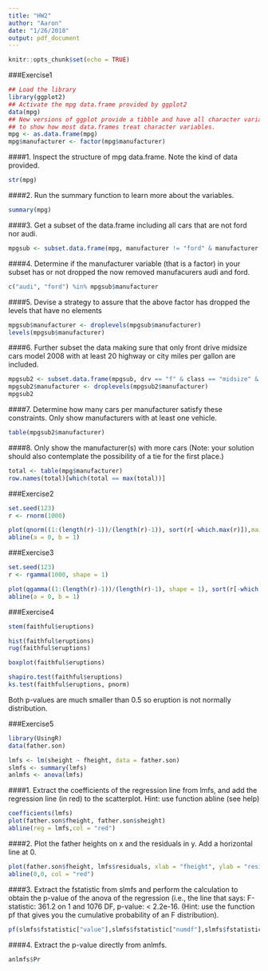 ```yaml
---
title: "HW2"
author: "Aaron"
date: "1/26/2018"
output: pdf_document
---
```


```r
knitr::opts_chunk$set(echo = TRUE)
```

###Exercise1
```r
## Load the library
library(ggplot2)
## Activate the mpg data.frame provided by ggplot2
data(mpg)
## New versions of ggplot provide a tibble and have all character variables, while ## older were data frames and had factors. Transform manufacturer to factor
## to show how most data.frames treat character variables.
mpg <- as.data.frame(mpg)
mpg$manufacturer <- factor(mpg$manufacturer)
```

####1. Inspect the structure of mpg data.frame. Note the kind of data provided.
```r
str(mpg)
```

####2. Run the summary function to learn more about the variables.
```r
summary(mpg)
```
####3. Get a subset of the data.frame including all cars that are not ford nor audi.
```r
mpgsub <- subset.data.frame(mpg, manufacturer != "ford" & manufacturer != "audi")
```

####4. Determine if the manufacturer variable (that is a factor) in your subset has or not dropped the now removed manufacurers audi and ford.
```r
c("audi", "ford") %in% mpgsub$manufacturer
```

####5. Devise a strategy to assure that the above factor has dropped the levels that have no elements
```r
mpgsub$manufacturer <- droplevels(mpgsub$manufacturer)
levels(mpgsub$manufacturer)
```

####6. Further subset the data making sure that only front drive midsize cars model 2008 with at least 20 highway or city miles per gallon are included.
```r
mpgsub2 <- subset.data.frame(mpgsub, drv == "f" & class == "midsize" & year == 2008 & (hwy >= 20 | cty >= 20))
mpgsub2$manufacturer <- droplevels(mpgsub2$manufacturer)
mpgsub2
```

####7. Determine how many cars per manufacturer satisfy these constraints. Only show manufacturers with at least one vehicle.
```r
table(mpgsub2$manufacturer)
```

####8. Only show the manufacturer(s) with more cars (Note: your solution should also contemplate the possibility of a tie for the first place.)
```r
total <- table(mpg$manufacturer)
row.names(total)[which(total == max(total))]
```

###Exercise2
```r
set.seed(123)
r <- rnorm(1000)

plot(qnorm((1:(length(r)-1))/(length(r)-1)), sort(r[-which.max(r)]),main = "Q-Q Plot", xlab = "Normal Theoretical Quantile", ylab = "Sorted Data")
abline(a = 0, b = 1)
```

###Exercise3
```r
set.seed(123)
r <- rgamma(1000, shape = 1)

plot(qgamma((1:(length(r)-1))/(length(r)-1), shape = 1), sort(r[-which.max(r)]),main = "Q-Q Plot", xlab = "Normal Theoretical Quantile", ylab = "Sorted Data")
abline(a = 0, b = 1)
```

###Exercise4
```r
stem(faithful$eruptions)

hist(faithful$eruptions)
rug(faithful$eruptions)

boxplot(faithful$eruptions)

shapiro.test(faithful$eruptions)
ks.test(faithful$eruptions, pnorm)
```
Both p-values are much smaller than 0.5 so eruption is not normally distribution.

###Exercise5

```r
library(UsingR)
data(father.son)

lmfs <- lm(sheight ~ fheight, data = father.son)
slmfs <- summary(lmfs)
anlmfs <- anova(lmfs)
```

####1. Extract the coefficients of the regression line from lmfs, and add the regression line (in red) to the scatterplot. Hint: use function abline (see help)
```r
coefficients(lmfs)
plot(father.son$fheight, father.son$sheight)
abline(reg = lmfs,col = "red")
```
####2. Plot the father heights on x and the residuals in y. Add a horizontal line at 0.

```r
plot(father.son$fheight, lmfs$residuals, xlab = "fheight", ylab = "residuals")
abline(0,0, col = "red")
```

####3. Extract the fstatistic from slmfs and perform the calculation to obtain the p-value of the anova of the regression (i.e., the line that says: F-statistic: 361.2 on 1 and 1076 DF, p-value: < 2.2e-16. (Hint: use the function pf that gives you the cumulative probability of an F distribution).
```r
pf(slmfs$fstatistic["value"],slmfs$fstatistic["numdf"],slmfs$fstatistic["dendf"],lower.tail = F)
```

####4. Extract the p-value directly from anlmfs.
```r
anlmfs$Pr
```
